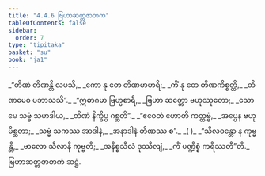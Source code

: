```yaml
---
title: "4.4.6 ဗြဟာဆတ္တဇာတက"
tableOfContents: false
sidebar:
  order: 7
type: "tipitaka"
basket: "su"
book: "ja1"
---
```



<DynamicBreadcrumb />

<Division number="141" book="ja1">

<Paragraph number="1064" type="verses" book="ja1">
_“တိဏံ တိဏန္တိ လပသိ,_  
_ကော နု တေ တိဏမာဟရိ;_  
_ကိံ နု တေ တိဏကိစ္စတ္ထိ,_  
_တိဏမေဝ ပဘာသသိ”._  

</Paragraph>

</Division>
<Division number="142" book="ja1">

<Paragraph number="1065" type="verses" book="ja1">
_“ဣဓာဂမာ ဗြဟ္မစာရီ,_  
_ဗြဟာ ဆတ္တော ဗဟုဿုတော;_  
_သော မေ သဗ္ဗံ သမာဒါယ,_  
_တိဏံ နိက္ခိပ္ပ ဂစ္ဆတိ”._  

</Paragraph>

</Division>
<Division number="143" book="ja1">

<Paragraph number="1066" type="verses" book="ja1">
_“ဧဝေတံ ဟောတိ ကတ္တဗ္ဗံ,_  
_အပ္ပေန ဗဟုမိစ္ဆတာ;_  
_သဗ္ဗံ သကဿ အာဒါနံ,_  
_အနာဒါနံ တိဏဿ စ”._  
_( )_  

</Paragraph>

</Division>
<Division number="144" book="ja1">

<Paragraph number="1067" type="verses" book="ja1">
_“သီလဝန္တော န ကုဗ္ဗန္တိ,_  
_ဗာလော သီလာနိ ကုဗ္ဗတိ;_  
_အနိစ္စသီလံ ဒုဿီလျံ,_  
_ကိံ ပဏ္ဍိစ္စံ ကရိဿတီ”တိ._  


</Paragraph>
</Division>

<Paragraph number="1068" type="center" book="ja1">
ဗြဟာဆတ္တဇာတကံ ဆဋ္ဌံ.
</Paragraph>